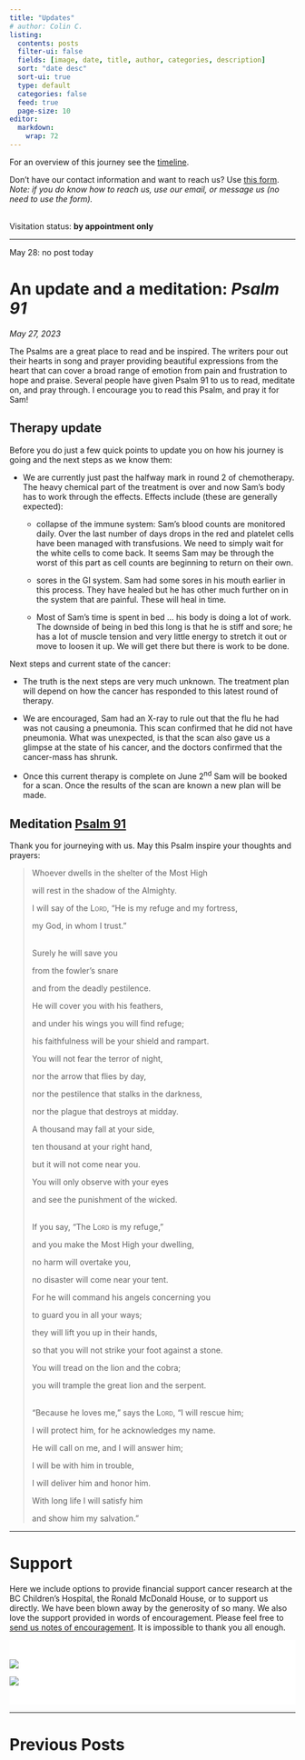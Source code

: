 ```yaml
---
title: "Updates"
# author: Colin C.
listing:
  contents: posts
  filter-ui: false
  fields: [image, date, title, author, categories, description]
  sort: "date desc"
  sort-ui: true
  type: default
  categories: false
  feed: true
  page-size: 10
editor: 
  markdown: 
    wrap: 72
---
```


For an overview of this journey see the [timeline](./timeline.html).

Don't have our contact information and want to reach us? Use [this
form](/contact.html). <br />*Note: if you do know how to reach us, use
our email, or message us (no need to use the form).*

<br/> Visitation status: **by appointment only**

------------------------------------------------------------------------

::: callout-note
May 28: no post today
:::

# An update and a meditation: *Psalm 91*

*May 27, 2023*

The Psalms are a great place to read and be inspired. The writers pour
out their hearts in song and prayer providing beautiful expressions from
the heart that can cover a broad range of emotion from pain and
frustration to hope and praise. Several people have given Psalm 91 to us
to read, meditate on, and pray through. I encourage you to read this
Psalm, and pray it for Sam!

## Therapy update

Before you do just a few quick points to update you on how his journey
is going and the next steps as we know them:

-   We are currently just past the halfway mark in round 2 of
    chemotherapy. The heavy chemical part of the treatment is over and
    now Sam's body has to work through the effects. Effects include
    (these are generally expected):
    -   collapse of the immune system: Sam's blood counts are monitored
        daily. Over the last number of days drops in the red and
        platelet cells have been managed with transfusions. We need to
        simply wait for the white cells to come back. It seems Sam may
        be through the worst of this part as cell counts are beginning
        to return on their own.

    -   sores in the GI system. Sam had some sores in his mouth earlier
        in this process. They have healed but he has other much further
        on in the system that are painful. These will heal in time.

    -   Most of Sam's time is spent in bed ... his body is doing a lot
        of work. The downside of being in bed this long is that he is
        stiff and sore; he has a lot of muscle tension and very little
        energy to stretch it out or move to loosen it up. We will get
        there but there is work to be done.

Next steps and current state of the cancer:

-   The truth is the next steps are very much unknown. The treatment
    plan will depend on how the cancer has responded to this latest
    round of therapy.

-   We are encouraged, Sam had an X-ray to rule out that the flu he had
    was not causing a pneumonia. This scan confirmed that he did not
    have pneumonia. What was unexpected, is that the scan also gave us a
    glimpse at the state of his cancer, and the doctors confirmed that
    the cancer-mass has shrunk.

-   Once this current therapy is complete on June 2^nd^ Sam will be
    booked for a scan. Once the results of the scan are known a new plan
    will be made.

## Meditation [Psalm 91](https://www.bible.com/bible/111/PSA.91.NIV)

Thank you for journeying with us. May this Psalm inspire your thoughts
and prayers:

> Whoever dwells in the shelter of the Most High
>
> will rest in the shadow of the Almighty.
>
> I will say of the [Lord]{.smallcaps}, "He is my refuge and my
> fortress,
>
> my God, in whom I trust."
>
> \
> Surely he will save you
>
> from the fowler's snare
>
> and from the deadly pestilence.
>
> He will cover you with his feathers,
>
> and under his wings you will find refuge;
>
> his faithfulness will be your shield and rampart.
>
> You will not fear the terror of night,
>
> nor the arrow that flies by day,
>
> nor the pestilence that stalks in the darkness,
>
> nor the plague that destroys at midday.
>
> A thousand may fall at your side,
>
> ten thousand at your right hand,
>
> but it will not come near you.
>
> You will only observe with your eyes
>
> and see the punishment of the wicked.
>
> \
> If you say, "The [Lord]{.smallcaps} is my refuge,"
>
> and you make the Most High your dwelling,
>
> no harm will overtake you,
>
> no disaster will come near your tent.
>
> For he will command his angels concerning you
>
> to guard you in all your ways;
>
> they will lift you up in their hands,
>
> so that you will not strike your foot against a stone.
>
> You will tread on the lion and the cobra;
>
> you will trample the great lion and the serpent.
>
> \
> "Because he loves me," says the [Lord]{.smallcaps}, "I will rescue
> him;
>
> I will protect him, for he acknowledges my name.
>
> He will call on me, and I will answer him;
>
> I will be with him in trouble,
>
> I will deliver him and honor him.
>
> With long life I will satisfy him
>
> and show him my salvation."

------------------------------------------------------------------------

# Support

Here we include options to provide financial support cancer research at
the BC Children's Hospital, the Ronald McDonald House, or to support us
directly. We have been blown away by the generosity of so many. We also
love the support provided in words of encouragement. Please feel free to
[send us notes of encouragement](contact.html). It is impossible to
thank you all enough.

::: {.support-container style="background-color: #fff"}
::: {.support layout-ncol="2" style="background-color: #fff; padding-top:1.4em; padding-right:2em"}
[![](/img/bc-childrens_logo.png)](http://www.bcchildrens.ca/donate)

::: {.gfm-embed data-url="https://www.gofundme.com/f/help-the-chisholm-family-while-sam-battles-cancer/widget/medium"}
```{=html}
<script defer src="https://www.gofundme.com/static/js/embed.js"></script>
```
:::
:::

::: {.support style="background-color: #fff; padding-bottom:1.4em; padding-right:2em; align:center"}
[![](https://samsstory.s3.ca-central-1.amazonaws.com/rmdhbc.png)](https://rmhbc.ca)
:::
:::

------------------------------------------------------------------------

# Previous Posts
